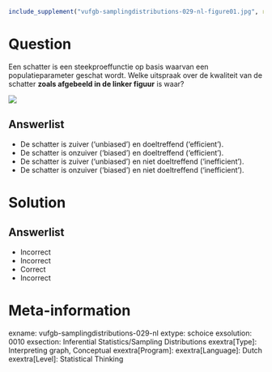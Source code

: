 ```r
include_supplement("vufgb-samplingdistributions-029-nl-figure01.jpg", recursive = TRUE)
```

Question
========

Een schatter is een steekproeffunctie op basis waarvan een populatieparameter geschat wordt. Welke uitspraak over de kwaliteit van de schatter **zoals afgebeeld in de linker figuur** is waar?

![](vufgb-samplingdistributions-029-nl-figure01.jpg)
  
Answerlist
----------
* De schatter is zuiver (‘unbiased’) en doeltreffend (‘efficient’).
* De schatter is onzuiver (‘biased’) en doeltreffend (‘efficient’).
* De schatter is zuiver (‘unbiased’) en niet doeltreffend (‘inefficient’).
* De schatter is onzuiver (‘biased’) en niet doeltreffend (‘inefficient’).


Solution
========

Answerlist
----------
* Incorrect
* Incorrect
* Correct
* Incorrect

Meta-information
================
exname: vufgb-samplingdistributions-029-nl
extype: schoice
exsolution: 0010
exsection: Inferential Statistics/Sampling Distributions
exextra[Type]: Interpreting graph, Conceptual
exextra[Program]: 
exextra[Language]: Dutch
exextra[Level]: Statistical Thinking
